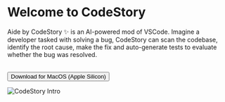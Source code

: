 
# Welcome to CodeStory

Aide by CodeStory ✨ is an AI-powered mod of VSCode. Imagine a developer tasked with solving a bug, CodeStory can scan the codebase, identify the root cause, make the fix and auto-generate tests to evaluate whether the bug was resolved.

<br />
<div style={{ display: "flex", justifyContent: "center" }}>
  <Button>Download for MacOS (Apple Silicon)</Button>
</div>

![CodeStory Intro](../public/images/aide.png)
